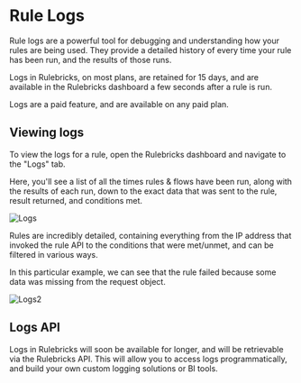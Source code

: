 # Rule Logs

Rule logs are a powerful tool for debugging and understanding how your rules are being used. They provide a detailed history of every time your rule has been run, and the results of those runs.

Logs in Rulebricks, on most plans, are retained for 15 days, and are available in the Rulebricks dashboard a few seconds after a rule is run.

Logs are a paid feature, and are available on any paid plan.

## Viewing logs

To view the logs for a rule, open the Rulebricks dashboard and navigate to the "Logs" tab.

Here, you'll see a list of all the times rules & flows have been run, along with the results of each run, down to the exact data that was sent to the rule, result returned, and conditions met.

![Logs](https://d1zic6dm9txw4h.cloudfront.net/rulebricks-docs-assets/static/images/managing-rules/rule-logs-1.png)

Rules are incredibly detailed, containing everything from the IP address that invoked the rule API to the conditions that were met/unmet, and can be filtered in various ways.

In this particular example, we can see that the rule failed because some data was missing from the request object.

![Logs2](https://d1zic6dm9txw4h.cloudfront.net/rulebricks-docs-assets/static/images/managing-rules/rule-logs-2.png)

## Logs API


<Callout type="info" emoji="">
  Logs in Rulebricks will soon be available for longer, and will be retrievable
  via the Rulebricks API. This will allow you to access logs programmatically,
  and build your own custom logging solutions or BI tools.
</Callout>
